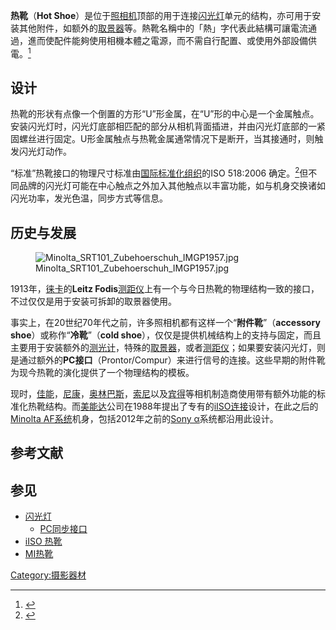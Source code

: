 {{noteTA
|G1=IT
}}

{{stack|
[[File:EOS_350D_Hot-Shoe.jpg|thumb]] 上的热靴]]
[[File:IISOonA5D.jpg|thumb]] 热靴]]
}}

'''热靴'''（'''Hot Shoe'''）是位于[[照相机|照相机]]顶部的用于连接[[闪光灯|闪光灯]]单元的结构，亦可用于安装其他附件，如额外的[[取景器|取景器]]等。熱靴名稱中的「熱」字代表此結構可讓電流通過，進而使配件能夠使用相機本體之電源，而不需自行配置、或使用外部設備供電。<ref>{{Cite web|url=http://digiphoto.techbang.com/posts/4079--mark-cold-knowledge-of-photography-shoe-boots-and-cold-what-kind-do-you-use|title=攝影冷知識：熱靴與冷靴，你用哪一種？|accessdate=2016-06-06|4=|date=2015-05-06|archive-date=2021-01-25|archive-url=https://web.archive.org/web/20210125205250/https://digiphoto.techbang.com/posts/4079--mark-cold-knowledge-of-photography-shoe-boots-and-cold-what-kind-do-you-use|dead-url=no}}</ref>

== 设计 ==
热靴的形状有点像一个倒置的方形“U”形金属，在“U”形的中心是一个金属触点。安装闪光灯时，闪光灯底部相匹配的部分从相机背面插进，并由闪光灯底部的一紧固螺丝进行固定。U形金属触点与热靴金属通常情况下是断开，当其接通时，则触发闪光灯动作。

“标准”热靴接口的物理尺寸标准由[[国际标准化组织|国际标准化组织]]的ISO 518:2006 确定。<ref>{{cite web | url = http://www.iso.org/iso/en/CatalogueDetailPage.CatalogueDetail?CSNUMBER=36330&scopelist=ISO | title = 518:2006 - 摄影 - 照相机用于闪光灯或电子闪光单元，带及不带有电子触点的附件靴 - 规范 | publisher = 国际标准化组织 | date = 2006年5月12日 | accessdate = 2010年9月9日 | archive-date = 2019年10月18日 | archive-url = https://web.archive.org/web/20191018085023/https://www.iso.org/standard/36330.html | dead-url = no }}</ref>但不同品牌的闪光灯可能在中心触点之外加入其他触点以丰富功能，如与机身交换诸如闪光功率，发光色温，同步方式等信息。
== 历史与发展 ==
[[File:Minolta_SRT101_Zubehoerschuh_IMGP1957.jpg|thumb]]

1913年，[[徕卡|徕卡]]的'''Leitz Fodis'''[[测距仪|测距仪]]上有一个与今日热靴的物理结构一致的接口，不过仅仅是用于安装可拆卸的取景器使用。

事实上，在20世纪70年代之前，许多照相机都有这样一个“'''附件靴'''”（'''accessory shoe'''）或称作“'''冷靴'''”（'''cold shoe'''），仅仅是提供机械结构上的支持与固定，而且主要用于安装额外的[[测光计|测光计]]，特殊的[[取景器|取景器]]，或者[[测距仪|测距仪]]；如果要安装闪光灯，则是通过额外的'''PC接口'''（Prontor/Compur）来进行信号的连接。这些早期的附件靴为现今热靴的演化提供了一个物理结构的模板。

现时，[[佳能|佳能]]，[[尼康|尼康]]，[[奥林巴斯|奥林巴斯]]，[[索尼|索尼]]以及[[宾得|宾得]]等相机制造商使用带有额外功能的标准化热靴结构。而[[美能达|美能达]]公司在1988年提出了专有的[[iISO|iISO连接]]设计，在此之后的[[Minolta_AF|Minolta AF系统]]机身，包括2012年之前的[[Sony_α|Sony α]]系统都沿用此设计。

== 参考文献 ==
{{refs}}
== 参见 ==
* [[闪光灯|闪光灯]]
** [[PC同步接口|PC同步接口]]
* [[iISO|iISO 热靴]]
* [[MI热靴|MI热靴]]

[[Category:摄影器材|Category:摄影器材]]